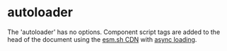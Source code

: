 # autoloader

 The 'autoloader' has no options. Component script tags are added to the head of the document using the [esm.sh CDN](https://esm.sh/) with [async loading](https://developer.mozilla.org/en-US/docs/Web/API/HTMLScriptElement/async).

